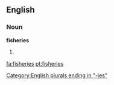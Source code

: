 ==English==

===Noun===
'''fisheries'''

# {{plural of|[[fishery]]}}

[[Category:English plurals ending in "-ies"]]

[[fa:fisheries]]
[[pt:fisheries]]